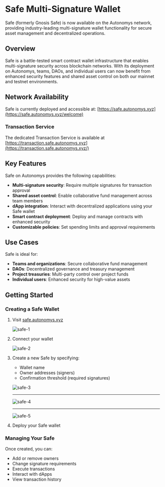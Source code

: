 # Safe Multi-Signature Wallet

Safe (formerly Gnosis Safe) is now available on the Autonomys network, providing industry-leading multi-signature wallet functionality for secure asset management and decentralized operations.

## Overview

Safe is a battle-tested smart contract wallet infrastructure that enables multi-signature security across blockchain networks. With its deployment on Autonomys, teams, DAOs, and individual users can now benefit from enhanced security features and shared asset control on both our mainnet and testnet environments.

## Network Availability

Safe is currently deployed and accessible at: [https://safe.autonomys.xyz](https://safe.autonomys.xyz/welcome)


### Transaction Service

The dedicated Transaction Service is available at [https://transaction.safe.autonomys.xyz](https://transaction.safe.autonomys.xyz/)

## Key Features

Safe on Autonomys provides the following capabilities:

- **Multi-signature security**: Require multiple signatures for transaction approval
- **Shared asset control**: Enable collaborative fund management across team members
- **dApp integration**: Interact with decentralized applications using your Safe wallet
- **Smart contract deployment**: Deploy and manage contracts with enhanced security
- **Customizable policies**: Set spending limits and approval requirements

## Use Cases

Safe is ideal for:

- **Teams and organizations**: Secure collaborative fund management
- **DAOs**: Decentralized governance and treasury management  
- **Project treasuries**: Multi-party control over project funds
- **Individual users**: Enhanced security for high-value assets

## Getting Started

### Creating a Safe Wallet

1. Visit [safe.autonomys.xyz](https://safe.autonomys.xyz/welcome)

    ![safe-1](/developers/safe/safe-1.png)

2. Connect your wallet

    ![safe-2](/developers/safe/safe-2.png)

3. Create a new Safe by specifying:
   - Wallet name
   - Owner addresses (signers)
   - Confirmation threshold (required signatures)
    
    ![safe-3](/developers/safe/safe-3.png)

    --- 

    ![safe-4](/developers/safe/safe-4.png)

    ---

    ![safe-5](/developers/safe/safe-5.png)

4. Deploy your Safe wallet


### Managing Your Safe

Once created, you can:

- Add or remove owners
- Change signature requirements
- Execute transactions
- Interact with dApps
- View transaction history

